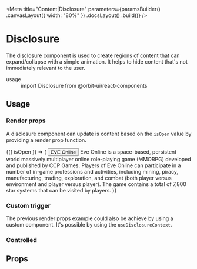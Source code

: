 
<Meta
    title="Content|Disclosure"
    parameters={paramsBuilder()
        .canvasLayout({ width: "80%" })
        .docsLayout(<ReactComponentsLayout sourcePath="/packages/react-components/src/disclosure/src" />)
        .build()}
/>

# Disclosure

The disclosure component is used to create regions of content that can expand/collapse with a simple animation. It helps to hide content that's not immediately relevant to the user.

<dl>
    <div>
        <dt>usage</dt>
        <dd>import Disclosure from @orbit-ui/react-components</dd>
    </div>
</dl>

## Usage

### Render props

A disclosure component can update is content based on the `isOpen` value by providing a render prop function.

<Preview>
    <Story name="render props">
        <Disclosure>
            {({ isOpen }) => (
                <Fragment>
                    <Button color={isOpen ? "primary" : "secondary"}>
                        EVE Online
                    </Button>
                    <Content>Eve Online is a space-based, persistent world massively multiplayer online role-playing game (MMORPG) developed and published by CCP Games. Players of Eve Online can participate in a number of in-game professions and activities, including mining, piracy, manufacturing, trading, exploration, and combat (both player versus environment and player versus player). The game contains a total of 7,800 star systems that can be visited by players.</Content>
                </Fragment>
            )}
        </Disclosure>
    </Story>
</Preview>

### Custom trigger

The previous render props example could also be achieve by using a custom component. It's possible by using the `useDisclosureContext`.

<FilePreview filePath="/disclosure/docs/CustomDisclosureTrigger">
    <CustomDisclosureTrigger />
</FilePreview>

### Controlled

<FilePreview filePath="/disclosure/docs/ControlledDisclosure">
    <ControlledDisclosure />
</FilePreview>

## Props

<Props of={InnerDisclosure} />
